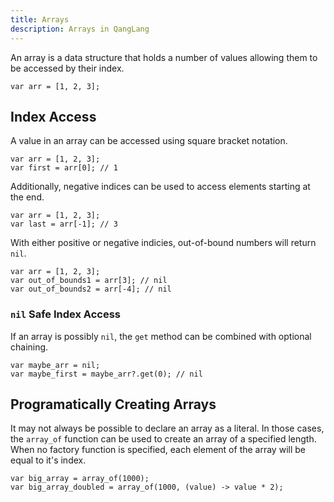 ---
title: Arrays
description: Arrays in QangLang
---

An array is a data structure that holds a number of values allowing them to be accessed by their index.

```ql
var arr = [1, 2, 3];
```

## Index Access

A value in an array can be accessed using square bracket notation.

```ql
var arr = [1, 2, 3];
var first = arr[0]; // 1
```

Additionally, negative indices can be used to access elements starting at the end.

```ql
var arr = [1, 2, 3];
var last = arr[-1]; // 3
```

With either positive or negative indicies, out-of-bound numbers will return `nil`.

```ql
var arr = [1, 2, 3];
var out_of_bounds1 = arr[3]; // nil
var out_of_bounds2 = arr[-4]; // nil
```

### `nil` Safe Index Access

If an array is possibly `nil`, the `get` method can be combined with optional chaining.

```ql
var maybe_arr = nil;
var maybe_first = maybe_arr?.get(0); // nil
```

## Programatically Creating Arrays

It may not always be possible to declare an array as a literal. In those cases, the `array_of` function can be used to create an array of a specified length. When no factory function is specified, each element of the array will be equal to it's index.

```ql
var big_array = array_of(1000);
var big_array_doubled = array_of(1000, (value) -> value * 2);
```
